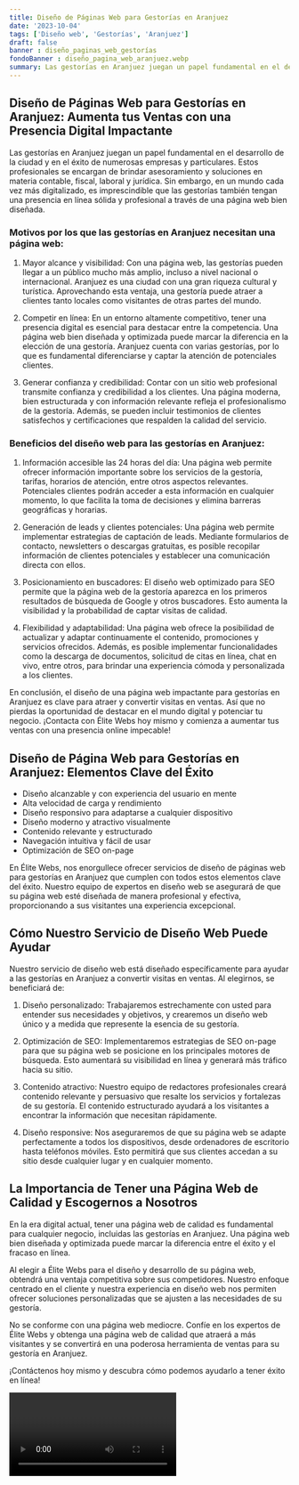 ```yaml
---
title: Diseño de Páginas Web para Gestorías en Aranjuez
date: '2023-10-04'
tags: ['Diseño web', 'Gestorías', 'Aranjuez']
draft: false
banner : diseño_paginas_web_gestorías
fondoBanner : diseño_pagina_web_aranjuez.webp
summary: Las gestorías en Aranjuez juegan un papel fundamental en el desarrollo de la ciudad y en el éxito de numerosas empresas y particulares. Estos profesionales se encargan de brindar asesoramiento y soluciones en materia contable, fiscal, laboral y jurídica. Sin embargo, en un mundo cada vez más digitalizado, es imprescindible que las gestorías también tengan una presencia en línea sólida y profesional a través de una página web bien diseñada.
---
```


## Diseño de Páginas Web para Gestorías en Aranjuez: Aumenta tus Ventas con una Presencia Digital Impactante

Las gestorías en Aranjuez juegan un papel fundamental en el desarrollo de la ciudad y en el éxito de numerosas empresas y particulares. Estos profesionales se encargan de brindar asesoramiento y soluciones en materia contable, fiscal, laboral y jurídica. Sin embargo, en un mundo cada vez más digitalizado, es imprescindible que las gestorías también tengan una presencia en línea sólida y profesional a través de una página web bien diseñada.

### Motivos por los que las gestorías en Aranjuez necesitan una página web:

1. Mayor alcance y visibilidad: Con una página web, las gestorías pueden llegar a un público mucho más amplio, incluso a nivel nacional o internacional. Aranjuez es una ciudad con una gran riqueza cultural y turística. Aprovechando esta ventaja, una gestoría puede atraer a clientes tanto locales como visitantes de otras partes del mundo.

2. Competir en línea: En un entorno altamente competitivo, tener una presencia digital es esencial para destacar entre la competencia. Una página web bien diseñada y optimizada puede marcar la diferencia en la elección de una gestoría. Aranjuez cuenta con varias gestorías, por lo que es fundamental diferenciarse y captar la atención de potenciales clientes.

3. Generar confianza y credibilidad: Contar con un sitio web profesional transmite confianza y credibilidad a los clientes. Una página moderna, bien estructurada y con información relevante refleja el profesionalismo de la gestoría. Además, se pueden incluir testimonios de clientes satisfechos y certificaciones que respalden la calidad del servicio.

### Beneficios del diseño web para las gestorías en Aranjuez:

1. Información accesible las 24 horas del día: Una página web permite ofrecer información importante sobre los servicios de la gestoría, tarifas, horarios de atención, entre otros aspectos relevantes. Potenciales clientes podrán acceder a esta información en cualquier momento, lo que facilita la toma de decisiones y elimina barreras geográficas y horarias.

2. Generación de leads y clientes potenciales: Una página web permite implementar estrategias de captación de leads. Mediante formularios de contacto, newsletters o descargas gratuitas, es posible recopilar información de clientes potenciales y establecer una comunicación directa con ellos.

3. Posicionamiento en buscadores: El diseño web optimizado para SEO permite que la página web de la gestoría aparezca en los primeros resultados de búsqueda de Google y otros buscadores. Esto aumenta la visibilidad y la probabilidad de captar visitas de calidad.

4. Flexibilidad y adaptabilidad: Una página web ofrece la posibilidad de actualizar y adaptar continuamente el contenido, promociones y servicios ofrecidos. Además, es posible implementar funcionalidades como la descarga de documentos, solicitud de citas en línea, chat en vivo, entre otros, para brindar una experiencia cómoda y personalizada a los clientes.

En conclusión, el diseño de una página web impactante para gestorías en Aranjuez es clave para atraer y convertir visitas en ventas. Así que no pierdas la oportunidad de destacar en el mundo digital y potenciar tu negocio. ¡Contacta con Élite Webs hoy mismo y comienza a aumentar tus ventas con una presencia online impecable!

<GifSeo />

<Cta />

## Diseño de Página Web para Gestorías en Aranjuez: Elementos Clave del Éxito

- Diseño alcanzable y con experiencia del usuario en mente
- Alta velocidad de carga y rendimiento
- Diseño responsivo para adaptarse a cualquier dispositivo
- Diseño moderno y atractivo visualmente
- Contenido relevante y estructurado
- Navegación intuitiva y fácil de usar
- Optimización de SEO on-page

En Élite Webs, nos enorgullece ofrecer servicios de diseño de páginas web para gestorías en Aranjuez que cumplen con todos estos elementos clave del éxito. Nuestro equipo de expertos en diseño web se asegurará de que su página web esté diseñada de manera profesional y efectiva, proporcionando a sus visitantes una experiencia excepcional.

## Cómo Nuestro Servicio de Diseño Web Puede Ayudar

Nuestro servicio de diseño web está diseñado específicamente para ayudar a las gestorías en Aranjuez a convertir visitas en ventas. Al elegirnos, se beneficiará de:

1. Diseño personalizado: Trabajaremos estrechamente con usted para entender sus necesidades y objetivos, y crearemos un diseño web único y a medida que represente la esencia de su gestoría.

2. Optimización de SEO: Implementaremos estrategias de SEO on-page para que su página web se posicione en los principales motores de búsqueda. Esto aumentará su visibilidad en línea y generará más tráfico hacia su sitio.

3. Contenido atractivo: Nuestro equipo de redactores profesionales creará contenido relevante y persuasivo que resalte los servicios y fortalezas de su gestoría. El contenido estructurado ayudará a los visitantes a encontrar la información que necesitan rápidamente.

4. Diseño responsive: Nos aseguraremos de que su página web se adapte perfectamente a todos los dispositivos, desde ordenadores de escritorio hasta teléfonos móviles. Esto permitirá que sus clientes accedan a su sitio desde cualquier lugar y en cualquier momento.

## La Importancia de Tener una Página Web de Calidad y Escogernos a Nosotros

En la era digital actual, tener una página web de calidad es fundamental para cualquier negocio, incluidas las gestorías en Aranjuez. Una página web bien diseñada y optimizada puede marcar la diferencia entre el éxito y el fracaso en línea.

Al elegir a Élite Webs para el diseño y desarrollo de su página web, obtendrá una ventaja competitiva sobre sus competidores. Nuestro enfoque centrado en el cliente y nuestra experiencia en diseño web nos permiten ofrecer soluciones personalizadas que se ajusten a las necesidades de su gestoría.

No se conforme con una página web mediocre. Confíe en los expertos de Élite Webs y obtenga una página web de calidad que atraerá a más visitantes y se convertirá en una poderosa herramienta de ventas para su gestoría en Aranjuez.

¡Contáctenos hoy mismo y descubra cómo podemos ayudarlo a tener éxito en línea!

<Video />

<CtaBot job='Gestorías' city='Aranjuez'/>

<Gmaps query='Aranjuez+españa+maps' />
